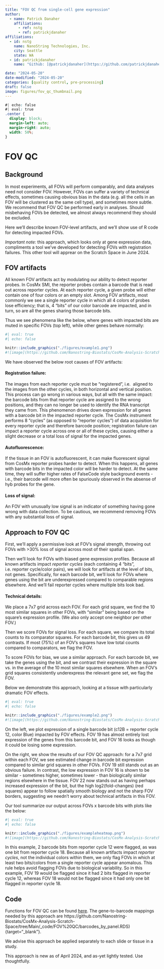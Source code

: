 ```yaml
---
title: "FOV QC from single-cell gene expression"
author:
  - name: Patrick Danaher
    affiliations:
      - ref: nstg
      - ref: patrickjdanaher
affiliations:
  - id: nstg
    name: NanoString Technologies, Inc.
    city: Seattle
    state: WA
  - id: patrickjdanaher
    name: "Github: [@patrickjdanaher](https://github.com/patrickjdanaher)"

date: "2024-05-20"
date-modified: "2024-05-20"
categories: [quality control, pre-processing]
draft: false
image: figures/fov_qc_thumbnail.png
---
```


```css
#| echo: false
#| eval: true
.center {
  display: block;
  margin-left: auto;
  margin-right: auto;
  width: 50%;
}

```


# FOV QC

## Background

In most experiments, all FOVs will perform comparably, and data analyses need not consider FOV.
However, FOVs can suffer a variety of technical effects, sometimes causing obvious bias in the 
data (e.g. all the cells in an FOV will be clustered as the same cell type), and sometimes more subtle. 
We recommend that FOV QC be performed early in analyses. Should misbehaving FOVs be detected,
we almost always recommend they should be excluded. 

Here we'll describe known FOV-level artifacts, and we'll show use of R code for detecting 
impacted FOVs.


*Important note:* this approach, which looks only at gene expression data, compliments
a tool we've developed for detecting FOVs with registration failures. 
This other tool will apprear on the Scratch Space in June 2024.

## FOV artifacts

All known FOV artifacts act by modulating our ability to detect reporter probes. In CosMx SMI, the reporter probes contain a barcode that is read out across reporter cycles. At each reporter cycle, a given probe will either contain one of four colors or an empty slot.
Among FOV artifacts, most commonly we see a single reporter cycle in which all 4 colors of probes lose efficiency;
that is, 4 "bits" of our color barcode are impacted, and in turn, so are all the genes sharing those barcode bits. 

Thus we see phenomena like the below, where genes with impacted bits are muted in specific FOVs (top left), while other genes behave normally:

```r
#| eval: true
#| echo: false

knitr::include_graphics("./figures/example1.png")
#![image](https://github.com/Nanostring-Biostats/CosMx-Analysis-Scratch-Space/assets/4357938/3e3dbed6-5469-4bab-885e-ad1534dba420)
```



We have observed the below root causes of FOV artifacts:

#### Registration failure: 
The images from each reporter cycle must be "registered", i.e. 
aligned to the images from the other cycles, in both horizontal and vertical position. 
This process can go wrong in various ways, but all with the same impact: the barcode bits 
from that reporter cycle are assigned to the wrong positions, and they can no longer be used
to identify the RNA transcript they came from. This phenomenon drives down expression
for all genes with a barcode bit in the impacted reporter cycle. 
The CosMx instrument performs 8 "cycles" (as opposed to "reporter cycles") of data acquisition for every reporter cycle and therefore barcode position;
registration failure can impact a reporter cycle across one or all of these cycles, causing
either a slight decrease or a total loss of signal for the impacted genes. 

#### Autofluorescence: 
If the tissue in an FOV is autofluorescent, it can make fluorescent 
signal from CosMx reporter probes harder to detect. When this happens, all genes with barcode
bits in the impacted color will be harder to detect. At the same time, they will
suffer higher rates of FalseCode style background events - i.e., their barcode will 
more often be spuriously observed in the absense of hyb probes for the gene. 

#### Loss of signal:
An FOV with unusually low signal is an indicator of something having gone wrong with data collection. 
To be cautious, we recommend removing FOVs with any substantial loss of signal.

## Approach to FOV QC

First, we'll apply a permissive look at FOV's signal strength, throwing out FOVs with >30% 
loss of signal across most of their spatial span. 

Then we'll look for FOVs with biased gene expression profiles.
Because all known artifacts impact *reporter cycles* (each containing 4 "bits", i.e. reporter cycle/color pairs), 
we will look for artifacts at the level of bits, not genes. 
Specifically, for each barcode bit, we'll look for FOVs where genes using the bit are
underexpressed compared to comparable regions elsewhere. 
And we'll fail reporter cycles where multiple bits look bad.

#### Technical details: 

We place a 7x7 grid across each FOV. For each grid square, we find the 10 most similar squares
in other FOVs, with "similar" being based on the square's expression profile. (We also only accept one 
neighbor per other FOV.)

Then we score FOVs for signal loss. For each square, we compare its total counts to its comparator squares. 
For each barcode bit, this gives us 49 contrasts. 
If most (75%) of an FOV's squares have low total counts compared to comparators, we flag the FOV.


To score FOVs for bias, we use a similar approach. 
For each barcode bit, we take the genes using the bit, and we contrast their 
expression in the square vs. in the average of the 10 most similar squares elsewhere. 
When an FOV's grid squares consistently underexpress the relevant gene set, we flag the FOV.

Below we demonstrate this approach, looking at a tissue with particularly dramatic FOV effects. 


```r
#| eval: true
#| echo: false

knitr::include_graphics("./figures/example2.png")
#![image](https://github.com/Nanostring-Biostats/CosMx-Analysis-Scratch-Space/assets/4357938/76c95e5d-9bef-4bea-9571-84b37cf9b988)
```

On the left, we plot expression of a single barcode bit (c12B = reporter cycle 12, color Blue) impacted by FOV effects. 
FOV 19 has almost entirely lost expression of the genes from this barcode bit,
and FOV 16 looks as though it could be losing some expression. 

On the right, we show the results of our FOV QC approach: for a 7x7 grid within 
each FOV, we see estimated change in barcode bit expression compared to similar 
grid squares in other FOVs. FOV 19 still stands out as an obvious failure. 
In contrast, the low expression in FOV 16 is shown to be similar - sometimes higher, sometimes lower - 
than biologically similar regions elsewhere in the tissue. 
FOV 22 now stands out as having perhaps increased expression of the bit, but the high
log2(fold-changes) (red squares) appear to follow spatially smooth biology and not the 
sharp FOV borders, suggesting we needn't worry about technical artifacts in this FOV. 

Our tool summarize our output across FOVs x barcode bits with plots like the below:


```r
#| eval: true
#| echo: false

knitr::include_graphics("./figures/exampleheatmap.png")
#![image](https://github.com/Nanostring-Biostats/CosMx-Analysis-Scratch-Space/assets/4357938/1faead6b-1111-4133-9c4d-555ebde70c6b)
```


In this example, 2 barcode bits from reporter cycle 12 were flagged, as was one bit from reporter cycle 18. 
Because all known artifacts impact *reporter cycles*, not the individual colors within them, we only flag FOVs
in which at least two bits/colors from a single reporter cycle appear anomalous. This rule helps avoid flagging
FOVs due to biological variability. 
So in this example, FOV 19 would be flagged since it had 2 bits flagged in reporter cycle 12,
whereas FOV 18 would not be flagged since it had only one bit flagged in reporter cycle 18.

## Code

Functions for FOV QC can be found [here](https://github.com/Nanostring-Biostats/CosMx-Analysis-Scratch-Space/tree/Main/_code/FOV%20QC){target="_blank"}.
The gene-to-barcode mappings needed by this approach are 
https://github.com/Nanostring-Biostats/CosMx-Analysis-Scratch-Space/tree/Main/_code/FOV%20QC/barcodes_by_panel.RDS){target="_blank"}.

We advise this approach be applied separately to each slide or tissue in a study. 

This approach is new as of April 2024, and as-yet lightly tested. 
Use thoughtfully. 




